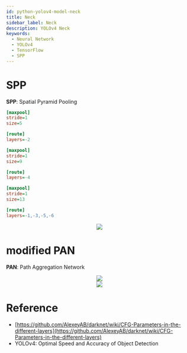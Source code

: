 ```yaml
---
id: python-yolov4-model-neck
title: Neck
sidebar_label: Neck
description: YOLOv4 Neck
keywords:
  - Neural Network
  - YOLOv4
  - TensorFlow
  - SPP
---
```



# SPP

**SPP**: Spatial Pyramid Pooling

```ini
[maxpool]
stride=1
size=5

[route]
layers=-2

[maxpool]
stride=1
size=9

[route]
layers=-4

[maxpool]
stride=1
size=13

[route]
layers=-1,-3,-5,-6
```

<center>
  <img
    src={useBaseUrl("img/lang/python/libraries/yolov4/model/yolov4-spp.jpeg")}
  />
</center>

# modified PAN

**PAN**: Path Aggregation Network

<center>
  <img
    src={useBaseUrl(
      "img/lang/python/libraries/yolov4/model/yolov4-modified-pan.jpeg"
    )}
  />
</center>

<center>
  <img
    src={useBaseUrl("img/lang/python/libraries/yolov4/model/yolov4-pan.jpeg")}
  />
</center>

# Reference

- [https://github.com/AlexeyAB/darknet/wiki/CFG-Parameters-in-the-different-layers](https://github.com/AlexeyAB/darknet/wiki/CFG-Parameters-in-the-different-layers)
- YOLOv4: Optimal Speed and Accuracy of Object Detection
